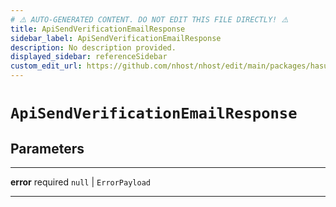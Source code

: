```yaml
---
# ⚠️ AUTO-GENERATED CONTENT. DO NOT EDIT THIS FILE DIRECTLY! ⚠️
title: ApiSendVerificationEmailResponse
sidebar_label: ApiSendVerificationEmailResponse
description: No description provided.
displayed_sidebar: referenceSidebar
custom_edit_url: https://github.com/nhost/nhost/edit/main/packages/hasura-auth-js/src/utils/types.ts#L159
---
```


# `ApiSendVerificationEmailResponse`

## Parameters

---

**<span className="parameter-name">error</span>** <span className="optional-status">required</span> `null` | `ErrorPayload`

---
